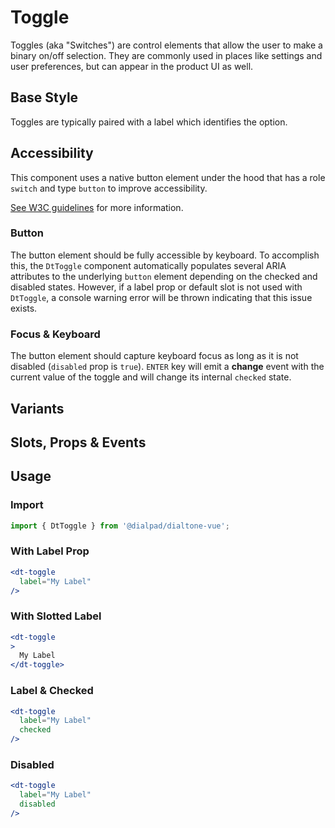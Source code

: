 
# Toggle

<Subtitle>
  Toggles (aka "Switches") are control elements that allow the user to make a binary on/off selection.
  They are commonly used in places like settings and user preferences, but can appear in the product UI as well.
</Subtitle>

## Base Style

Toggles are typically paired with a label which identifies the option.

<Canvas>
  <Story id="components-toggle--default" />
</Canvas>

## Accessibility

This component uses a native button element under the hood that has a role `switch` and type `button` to improve accessibility.

[See W3C guidelines](https://www.w3.org/TR/2021/NOTE-wai-aria-practices-1.2-20211129/examples/switch/switch-button.html)
for more information.

### Button

The button element should be fully accessible by keyboard. To accomplish this, the `DtToggle` component automatically
populates several ARIA attributes to the underlying `button` element depending on the checked and
disabled states. However, if a label prop or default slot is not
used with `DtToggle`, a console warning error will be thrown indicating that this issue exists.

### Focus & Keyboard

The button element should capture keyboard focus as long as it is not disabled (`disabled` prop is `true`).
`ENTER` key will
emit a **change** event with the current value of the toggle and will change its internal `checked` state.

## Variants

<Canvas>
  <Story id="components-toggle--variants" />
</Canvas>

## Slots, Props & Events

<ArgsTable story={PRIMARY_STORY} />

## Usage

### Import

```jsx
import { DtToggle } from '@dialpad/dialtone-vue';
```

### With Label Prop

```jsx
<dt-toggle
  label="My Label"
/>
```

### With Slotted Label

```jsx
<dt-toggle
>
  My Label
</dt-toggle>
```

### Label & Checked

```jsx
<dt-toggle
  label="My Label"
  checked
/>
```

### Disabled

```jsx
<dt-toggle
  label="My Label"
  disabled
/>
```

